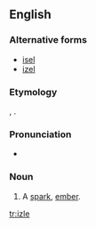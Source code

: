 ==English==

===Alternative forms===
* [[isel]]
* [[izel]]

===Etymology===
{{etyl|ang|en}} {{term|ysel|lang=ang}}, {{m|ang|ysle}}.

===Pronunciation===
* {{IPA|/ˈaɪzəl/|lang=en}}

===Noun===
{{en-noun}}

# {{context|dialectal|lang=en}} A [[spark]], [[ember]].

[[tr:izle]]